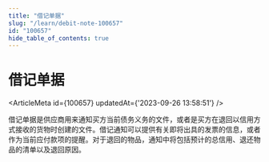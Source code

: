 ```yaml
---
title: "借记单据"
slug: "/learn/debit-note-100657"
id: "100657"
hide_table_of_contents: true
---
```



# 借记单据

<ArticleMeta id={100657} updatedAt={'2023-09-26 13:58:51'} />
<div className='border-solid border-b border-t-0 my-4 border-[var(--ifm-color-gray-300)]' />

借记单据是供应商用来通知买方当前债务义务的文件，或者是买方在退回以信用方式接收的货物时创建的文件。借记通知可以提供有关即将出具的发票的信息，或者作为当前应付款项的提醒。对于退回的物品，通知中将包括预计的总信用、退还物品的清单以及退回原因。
